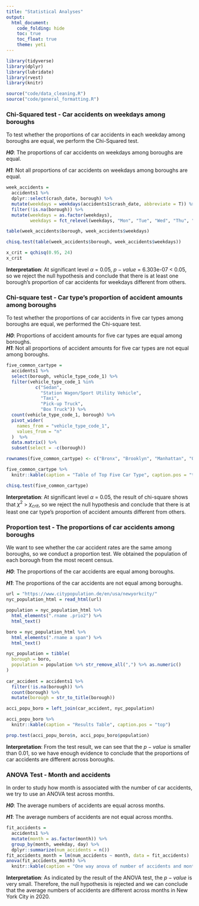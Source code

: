 ```yaml
---
title: "Statistical Analyses"
output: 
  html_document:
    code_folding: hide
    toc: true
    toc_float: true
    theme: yeti
---
```

```r
library(tidyverse)
library(dplyr)
library(lubridate)
library(rvest)
library(knitr)
```

```r
source("code/data_cleaning.R")
source("code/general_formatting.R")
```

### Chi-Squared test - Car accidents on weekdays among boroughs

To test whether the proportions of car accidents in each weekday among boroughs are equal, we perform the Chi-Squared test.

***H0***: The proportions of car accidents on weekdays among boroughs are equal.

***H1***: Not all proportions of car accidents on weekdays among boroughs are equal.

```r
week_accidents = 
  accidents1 %>%
  dplyr::select(crash_date, borough) %>%
  mutate(weekdays = weekdays(accidents1$crash_date, abbreviate = T)) %>% 
  filter(!is.na(borough)) %>%
  mutate(weekdays = as.factor(weekdays),
         weekdays = fct_relevel(weekdays, "Mon", "Tue", "Wed", "Thu", "Fri", "Sat", "Sun"))

table(week_accidents$borough, week_accidents$weekdays)

chisq.test(table(week_accidents$borough, week_accidents$weekdays))

x_crit = qchisq(0.95, 24)
x_crit
```

**Interpretation**: At significant level $\alpha$ = 0.05, $p-value$ = 6.303e-07 < 0.05, so we reject the null hypothesis and conclude that there is at least one borough’s proportion of car accidents for weekdays different from others.

### Chi-square test - Car type’s proportion of accident amounts among boroughs

To test whether the proportions of car accidents in five car types among boroughs are equal, we performed the Chi-square test.   

***H0***: Proportions of accident amounts for five car types are equal among boroughs.   
***H1***: Not all proportions of accident amounts for five car types are not equal among boroughs.   

```r
five_common_cartype = 
  accidents1 %>%
  select(borough, vehicle_type_code_1) %>% 
  filter(vehicle_type_code_1 %in%
           c("Sedan",
             "Station Wagon/Sport Utility Vehicle",
             "Taxi",
             "Pick-up Truck",
             "Box Truck")) %>%
  count(vehicle_type_code_1, borough) %>% 
  pivot_wider(
    names_from = "vehicle_type_code_1",
    values_from = "n"
  )  %>% 
  data.matrix() %>% 
  subset(select = -c(borough))

rownames(five_common_cartype) <- c("Bronx", "Brooklyn", "Manhattan", "Queens", "Staten Island", "Others")

five_common_cartype %>% 
  knitr::kable(caption = "Table of Top Five Car Type", caption.pos = "top")
```

```r
chisq.test(five_common_cartype)
```

**Interpretation**: At significant level $\alpha$ = 0.05, the result of chi-square shows that $\chi^2$ > $\chi_{crit}$, so we reject the null hypothesis and conclude that there is at least one car type's proportion of accident amounts different from others.

### Proportion test - The proportions of car accidents among boroughs

We want to see whether the car accident rates are the same among boroughs, so we conduct a proportion test. We obtained the population of each borough from the most recent census.  

***H0***: The proportions of the car accidents are equal among boroughs.  

***H1***: The proportions of the car accidents are not equal among boroughs.  

```r
url = "https://www.citypopulation.de/en/usa/newyorkcity/"
nyc_population_html = read_html(url)

population = nyc_population_html %>% 
  html_elements(".rname .prio2") %>% 
  html_text()

boro = nyc_population_html %>% 
  html_elements(".rname a span") %>% 
  html_text()

nyc_population = tibble(
  borough = boro,
  population = population %>% str_remove_all(",") %>% as.numeric()
) 
  
car_accident = accidents1 %>%
  filter(!is.na(borough)) %>%
  count(borough) %>% 
  mutate(borough = str_to_title(borough))

acci_popu_boro = left_join(car_accident, nyc_population)

acci_popu_boro %>% 
  knitr::kable(caption = "Results Table", caption.pos = "top")

prop.test(acci_popu_boro$n, acci_popu_boro$population)
```

**Interpretation**: From the test result, we can see that the $p-value$ is smaller than 0.01, so we have enough evidence to conclude that the proportions of car accidents are different across boroughs.

### ANOVA Test - Month and accidents

In order to study how month is associated with the number of car accidents, we try to use an ANOVA test across months.

***H0***: The average numbers of accidents are equal across months.   

***H1***: The average numbers of accidents are not equal across months.   

```r
fit_accidents = 
  accidents1 %>% 
  mutate(month = as.factor(month)) %>% 
  group_by(month, weekday, day) %>% 
  dplyr::summarize(num_accidents = n()) 
fit_accidents_month = lm(num_accidents ~ month, data = fit_accidents)  
anova(fit_accidents_month) %>% 
  knitr::kable(caption = "One way anova of number of accidents and month", caption.pos = "top")
```

**Interpretation**: As indicated by the result of the ANOVA test, the $p-value$ is very small. Therefore, the null hypothesis is rejected and we can conclude that the average numbers of accidents are different across months in New York City in 2020.
